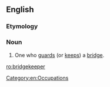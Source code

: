 ==English==

===Etymology===
{{compound|en|bridge|keeper}}

===Noun===
{{en-noun}}

# One who [[guard]]s (or [[keep]]s) a [[bridge]].

[[Category:en:Occupations]]

[[ro:bridgekeeper]]